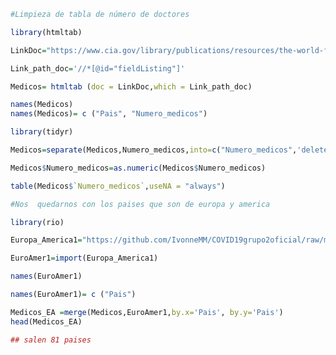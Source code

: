 ```r
#Limpieza de tabla de número de doctores
```

```r
library(htmltab)
```

```r
LinkDoc="https://www.cia.gov/library/publications/resources/the-world-factbook/fields/359.html"

Link_path_doc='//*[@id="fieldListing"]'
```

```r
Medicos= htmltab (doc = LinkDoc,which = Link_path_doc)
```

```r
names(Medicos)
names(Medicos)= c ("Pais", "Numero_medicos")
```

```r
library(tidyr)
```


```r
Medicos=separate(Medicos,Numero_medicos,into=c("Numero_medicos",'delete'), "\\ ")[,-3]
```

```r
Medicos$Numero_medicos=as.numeric(Medicos$Numero_medicos)
```

```r
table(Medicos$`Numero_medicos`,useNA = "always")
```

```r
#Nos  quedarnos con los paises que son de europa y america 
```


```r
library(rio)
```



```r
Europa_America1="https://github.com/IvonneMM/COVID19grupo2oficial/raw/master/America%20y%20Europa3%20(3)%20(1)%20(1).xls"

EuroAmer1=import(Europa_America1)

```


```r
names(EuroAmer1)
```


```r
names(EuroAmer1)= c ("Pais")
```


```r
Medicos_EA =merge(Medicos,EuroAmer1,by.x='Pais', by.y='Pais')
head(Medicos_EA)
```

```r
## salen 81 paises 
```


